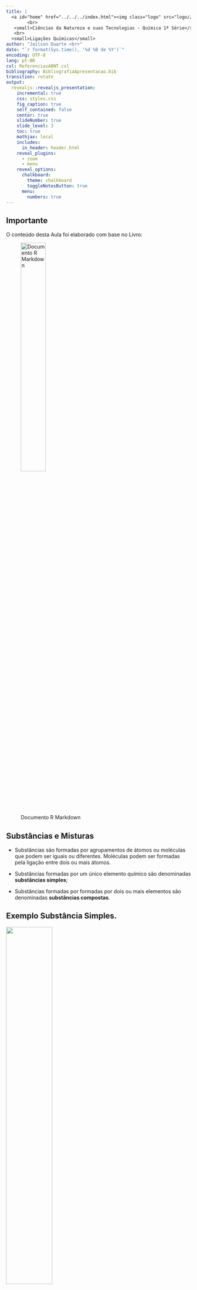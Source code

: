 ```yaml
---
title: |
  <a id="home" href="../../../index.html"><img class="logo" src="logo//logo.jpg"  alt="Home"></a>
        <br>
   <small>Ciências da Natureza e suas Tecnologias - Química 1ª Série</small>
   <br>
  <small>Ligações Químicas</small>
author: "Jailson Duarte <br>" 
date: "`r format(Sys.time(), '%d %B de %Y')`"
encoding: UTF-8
lang: pt-BR
csl: ReferenciasABNT.csl
bibliography: BibliografiaApresentacao.bib
transition: rotate
output: 
  revealjs::revealjs_presentation:
    incremental: true
    css: styles.css
    fig_caption: true
    self_contained: false
    center: true
    slideNumber: true
    slide_level: 3
    toc: true
    mathjax: local
    includes:
      in_header: header.html
    reveal_plugins: 
      - zoom
      - menu
    reveal_options:
      chalkboard:
        theme: chalkboard
        toggleNotesButton: true
      menu:
        numbers: true
---
```


## Importante {.texto .posicao}

O conteúdo desta Aula foi elaborado com base no Livro:

![Documento R Markdown](Figuras//livro1.jpg){width="40%"}

## Substâncias e Misturas {.texto .posicao}

-   Substâncias são formadas por agrupamentos de átomos ou moléculas que podem ser iguais ou diferentes. Moléculas podem ser formadas  pela ligação entre dois ou mais átomos.

-   Substâncias formadas por um único elemento químico são denominadas **substâncias simples**;

- Substâncias formadas por formadas por dois ou mais elementos são denominadas **substâncias compostas**.

## Exemplo Substância Simples. {.texto}

![](Figuras//simples.gif){width="50%"}
<p class="fonte">**Fonte**: http://gtpinto.blogspot.com</p>

## Exemplo Substância Composta {.texto}

![](Figuras//composto.gif){width="50%"}
<p class="fonte">**Fonte**: http://gtpinto.blogspot.com</p>


## Mistura Homogênea e Mistura Heterogênea  {.texto}

- Quando diferentes substâncias se misturam, elas podem ser miscíveis ou não. Caso sejam miscíveis, a mistura formada por elas é classificada como **mistura homogênea**; caso contrário, é classificada como **mistura heterogênea**;

-  Como é possível identificar uma mistura homogênea ou heterogênea sem saber se as substâncias que a compõem são miscíveis?

## Mistura Homogênea e Mistura Heterogênea  {.texto}

- Se for possível enxergar as substâncias em separado (chamada de fase visual), essa mistura é heterogênea. Se não for possível enxergar as substâncias de modo separado, essa mistura pode ser homogênea.


## Mistura Homogênea e Mistura Heterogênea  {.texto}

![](Figuras//mistura1.jpg){width="50%"}

<p class="fonte">**Fonte**: https://vaiquimica.com.br/</p>




## Separação de misturas  {.texto}

As misturas podem ser separadas por meio de diferentes processos, que dependem das características dos materiais misturados. Alguns fatores físicos e químicos
são determinantes para as separações, como tamanho das partículas, temperaturas
de ebulição e fusão, e principalmente a densidade.


## Densidade  {.texto}

* **Densidade** é uma propriedade da matéria que relaciona a massa (m) e o volume (V) através da razão $d=\frac{m}{v}$. No Sistema Internacional de Unidades (SI), a unidade de medida da densidade é $kg/m^3$, na qual a massa é expressa em quilograma (kg) e o volume em metros cúbicos (m3). 

* Podemos utilizar como unidade de medida de volume o mililitro (mL), que é a capacidade
equivalente a 1 centímetro cúbico ($cm^3$), e o grama como unidade de massa, de
modo que a unidade de medida da densidade seja $g/mL$, que é equivalente a $g/cm^3$.


## Como podemos obter o volume de pequenos sólidos? {.texto}

* O volume de um pequeno sólido irregular pode ser determinado ao inseri-lo em uma proveta com volume inicialmente conhecido de água. A quantidade de água deslocada, depois da imersão do sólido, representa o volume desse objeto.

## Como podemos obter o volume de pequenos sólidos? {.texto}

![](Figuras//densidade.jpg){width="50%"}

## Métodos de separação de misturas {.texto}

**Catação**: método que utiliza as mãos ou um artefato para separar componentes de diferentes tamanhos de uma mistura heterogênea formada por sólidos ou sólido e líquido.

**Peneiração**: método em que uma mistura heterogênea formada por sólidos ou por um sólido e um líquido atravessa uma peneira.

**Ventilação**: método que utiliza a força do vento para separar o componente de maior densidade de uma mistura heterogênea formada por sólidos.

## Métodos de separação de misturas {.texto}

**Levigação**: método que utiliza a força de um líquido para separar o componente de maior densidade de uma mistura heterogênea formada por sólidos.

**Flotação**: método em que um gás é adicionado a uma mistura formada por um sólido e um líquido para haver interação entre um deles e as bolhas e, posteriormente, a separação.

**Separação magnética**: método que utiliza um ímã para atrair o componente metálico de uma mistura.

## Métodos de separação de misturas {.texto}

**Decantação**: método que utiliza a diferença de densidade e ausência de solubilidade para separar os componentes de uma mistura heterogênea formada por líquidos ou sólido e líquido.

**Centrifugação**: é o método que utiliza uma centrífuga para acelerar a decantação;

**Dissolução fracionada**: método em que um líquido é adicionado a uma mistura heterogênea de sólidos com o objetivo de dissolver um deles.

## Métodos de separação de misturas {.texto}

**Filtração simples**: método em que uma mistura heterogênea formada por um sólido e um líquido atravessa um filtro para que haja a separação dos componentes.

**Filtração a vácuo**: método em que uma mistura heterogênea formada por um sólido e um líquido atravessa um filtro, caindo em um recipiente com vácuo.

**Cristalização fracionada**: método em que os diferentes solutos dissolvidos em um solvente são separados à medida que o solvente sofre evaporação. Esse método baseia-se na diferença de solubilidade.

## Métodos de separação de misturas {.texto}

**Fusão fracionada**: método em que aquecemos uma mistura homogênea formada por sólidos para separar os componentes em razão dos diferentes pontos de fusão;

**Sublimação fracionada**: método em que aquecemos uma mistura homogênea formada por sólidos, sendo um deles sublimável.

**Destilação simples**: método em que aquecemos uma mistura homogênea formada por sólido e líquido, sendo o líquido separado do sólido por vaporização seguida de condensação.

**Destilação fracionada**: método em que aquecemos uma mistura homogênea formada por líquidos para separá-los em razão dos diferentes pontos de ebulição.


## ![](Figuras///atividades.jpg){width="30%"}

01. Um objeto de metal, de massa 14,5 g, é colocado em uma proveta contendo 50 mL de água. Após a imersão desse objeto, o volume medido na proveta é de 52 mL. Determine a
densidade, em g/mL, do objeto de metal.

## ![](Figuras///atividades.jpg){width="30%"}

Questão 02. Relacione o método de separação de misturas com a propriedade utilizada no processo de separação.

I. Decantação
II. Destilação
III. Extração por solvente

A. Solubilidade

B. Densidade

C. Temperatura de ebulição

## ![](Figuras///atividades.jpg){width="30%"}

Questão 03. Analise as afirmativas a seguir e julgue como verdadeiro (V) ou falso (F).

( ) Na filtração o sólido e o líquido são separados pela diferença do tamanho das partículas.

( ) A centrifugação é um processo de decantação acelerado pela força da gravidade.

( ) A separação na cromatografia é realizada pela interação dos componentes da mistura com a fase móvel e a fase estacionária.

## ![](Figuras///atividades.jpg){width="30%"}
04. (Vunesp) Na preparação do café, a água quente entra em contato com o pó e é separada no coador. As operações envolvidas nessa separação são, respectivamente:

a) destilação e decantação.

b) filtração e destilação.

c) destilação e coação.

d) extração e filtração.

e) extração e decantação.


## ![](Figuras///atividades.jpg){width="30%"}


05. (Unirio) Uma mistura formada por gasolina, água, serragem e sal de cozinha pode ser separada nos seus diversos componentes seguindo-se as seguintes etapas:

a) filtração, decantação e destilação.

b) catação e decantação.

c) sublimação e destilação.

d) prensagem e decantação.

e) destilação e decantação.

## ![](Figuras///atividades.jpg){width="30%"}

06. Cesgranrio) Numa das etapas do tratamento da água que abastece uma cidade, a água é mantida durante um certo tempo em tanques para que os sólidos em suspensão se depositem no fundo. A essa operação denominamos:

a) filtração.

b) sedimentação.

c) sifonação.

d) centrifugação.

e) cristalização.

## ![](Figuras///atividades.jpg){width="30%"}

07. (Unifor) Um sólido A está totalmente dissolvido num líquido B. É possível separar o solvente B da mistura por meio de uma:

a) centrifugação.

b) sifonação.

c) decantação.

d) filtração.

e) destilação.


## ![](Figuras///atividades.jpg){width="20%"}

08. (UnB) Julgue os itens a seguir, marcando C para os corretos e E para os errados.

1)A evaporação permite a separação de dois líquidos bastante voláteis.
2)É possível a separação de um material homogêneo líquido-líquido por destilação fracionada.
3)A separação de componentes do petróleo é feita com base na diferença entre as respectivas temperaturas de ebulição.
4)O princípio da destilação fracionada fundamenta-se na diferença de solubilidade dos sólidos de um material.



## ![](Figuras///atividades.jpg){width="20%"}

08. (UFRGS) Um sistema heterogêneo bifásico é formado por três líquidos diferentes A, B e C. Sabe-se que:

A e B são miscíveis entre si;
C é imiscível com A e com B;
A é mais volátil que B.
Com base nessas informações, os métodos mais adequados para separar os três líquidos são:

a) centrifugação e decantação.
b) decantação e fusão fracionada.
c) filtração e centrifugação.
d) filtração e destilação fracionada.
e) decantação e destilação fracionada.



## ![](Figuras///atividades.jpg){width="20%"}

09. (Cairu) Sobre processos de separação de materiais, indique a alternativa correta.

a) Coar café, um processo de separação de materiais, é um fenômeno físico.
b) Fase de um sistema são os componentes que formam esse sistema.
c) Um dos processos frequentemente usados para separar água do mar do sal é a filtração.
d) Quando as substâncias passam do estado sólido para o líquido, há evidência de que ocorreu reação química.
e) A destilação fracionada é um processo usado frequentemente para se separar dois sólidos.